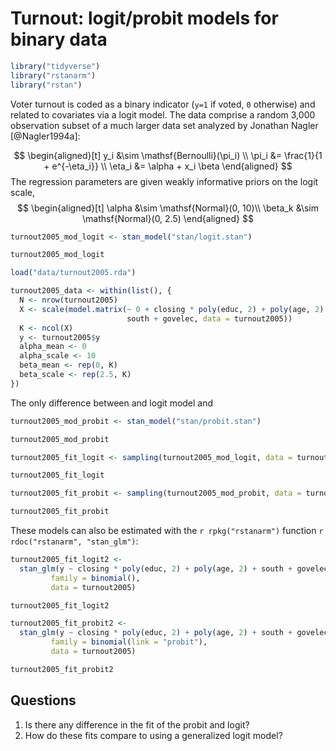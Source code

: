 # Turnout: logit/probit models for binary data

```r
library("tidyverse")
library("rstanarm")
library("rstan")
```


Voter turnout is coded as a binary indicator (`y=1` if voted, `0` otherwise) and related to covariates via a logit model.  The data comprise a random 3,000 observation subset of a much larger data set analyzed by Jonathan Nagler [@Nagler1994a]:

$$
\begin{aligned}[t]
y_i &\sim \mathsf{Bernoulli}(\pi_i) \\
\pi_i &= \frac{1}{1 + e^{-\eta_i}} \\
\eta_i &= \alpha + x_i \beta
\end{aligned}
$$
The regression parameters are given weakly informative priors on the logit scale,
$$
\begin{aligned}[t]
\alpha &\sim \mathsf{Normal}(0, 10)\\
\beta_k &\sim \mathsf{Normal}(0, 2.5)
\end{aligned}
$$

```r
turnout2005_mod_logit <- stan_model("stan/logit.stan")
```
```r
turnout2005_mod_logit
```


```r
load("data/turnout2005.rda")
```
```r
turnout2005_data <- within(list(), {
  N <- nrow(turnout2005)
  X <- scale(model.matrix(~ 0 + closing * poly(educ, 2) + poly(age, 2) + 
                          south + govelec, data = turnout2005))
  K <- ncol(X)
  y <- turnout2005$y
  alpha_mean <- 0
  alpha_scale <- 10
  beta_mean <- rep(0, K)
  beta_scale <- rep(2.5, K)
})
```

The only difference between and logit model and 

```r
turnout2005_mod_probit <- stan_model("stan/probit.stan")
```
```r
turnout2005_mod_probit
```


```r
turnout2005_fit_logit <- sampling(turnout2005_mod_logit, data = turnout2005_data)
```
```r
turnout2005_fit_logit
```

```r
turnout2005_fit_probit <- sampling(turnout2005_mod_probit, data = turnout2005_data)
```
```r
turnout2005_fit_probit
```

These models can also be estimated with the `r rpkg("rstanarm")` function `r rdoc("rstanarm", "stan_glm")`:
```r
turnout2005_fit_logit2 <- 
  stan_glm(y ~ closing * poly(educ, 2) + poly(age, 2) + south + govelec,
         family = binomial(),
         data = turnout2005)
```
```r
turnout2005_fit_logit2
```


```r
turnout2005_fit_probit2 <-
  stan_glm(y ~ closing * poly(educ, 2) + poly(age, 2) + south + govelec,
         family = binomial(link = "probit"),
         data = turnout2005)
```
```r
turnout2005_fit_probit2
```


## Questions {-}

1. Is there any difference in the fit of the probit and logit?
2. How do these fits compare to using a generalized logit model?

